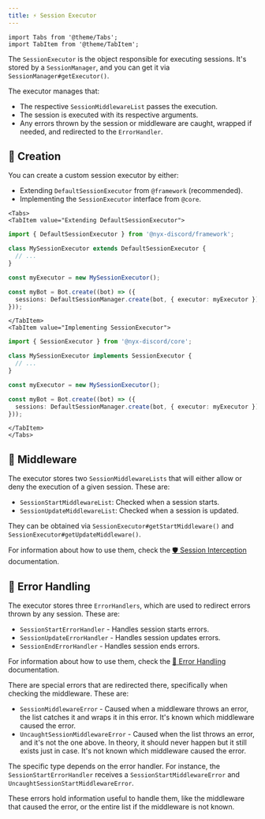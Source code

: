 ```yaml
---
title: ⚡ Session Executor
---
```


```mdx-code-block
import Tabs from '@theme/Tabs';
import TabItem from '@theme/TabItem';
```

The `SessionExecutor` is the object responsible for executing sessions. It's stored by a `SessionManager`, and you can
get it via `SessionManager#getExecutor()`.

The executor manages that:
* The respective `SessionMiddlewareList` passes the execution.
* The session is executed with its respective arguments.
* Any errors thrown by the session or middleware are caught, wrapped if needed, and redirected to the `ErrorHandler`.

## 👷 Creation

You can create a custom session executor by either:

* Extending `DefaultSessionExecutor` from `@framework` (recommended).
* Implementing the `SessionExecutor` interface from `@core`.

```mdx-code-block
<Tabs>
<TabItem value="Extending DefaultSessionExecutor">
```

```ts
import { DefaultSessionExecutor } from '@nyx-discord/framework';

class MySessionExecutor extends DefaultSessionExecutor {
  // ...
}

const myExecutor = new MySessionExecutor();

const myBot = Bot.create((bot) => ({
  sessions: DefaultSessionManager.create(bot, { executor: myExecutor }),
}));
```

```mdx-code-block
</TabItem>
<TabItem value="Implementing SessionExecutor">
```

```ts
import { SessionExecutor } from '@nyx-discord/core';

class MySessionExecutor implements SessionExecutor {
  // ...
}

const myExecutor = new MySessionExecutor();

const myBot = Bot.create((bot) => ({
  sessions: DefaultSessionManager.create(bot, { executor: myExecutor }),
}));
```

```mdx-code-block
</TabItem>
</Tabs>
```

## 🚦 Middleware

The executor stores two `SessionMiddlewareLists` that will either allow or deny the execution of a given session.
These are:

* `SessionStartMiddlewareList`: Checked when a session starts.
* `SessionUpdateMiddlewareList`: Checked when a session is updated.

They can be obtained via `SessionExecutor#getStartMiddleware()` and `SessionExecutor#getUpdateMiddleware()`.

For information about how to use them, check the [️🛡️ Session Interception](./session-interception) documentation.

## 💫 Error Handling

The executor stores three `ErrorHandlers`, which are used to redirect errors thrown by any session. These are:

* `SessionStartErrorHandler` - Handles session starts errors.
* `SessionUpdateErrorHandler` - Handles session updates errors.
* `SessionEndErrorHandler` - Handles session ends errors.

For information about how to use them, check the [💫 Error Handling](../../error/error-handling) documentation.

There are special errors that are redirected there, specifically when checking the middleware. These are:

* `SessionMiddlewareError` - Caused when a middleware throws an error, the list catches it and wraps it in this error. It's known which middleware caused the error.
* `UncaughtSessionMiddlewareError` - Caused when the list throws an error, and it's not the one above. In theory, it should never happen but it still exists just in case. It's not known which middleware caused the error.

The specific type depends on the error handler. For instance, the `SessionStartErrorHandler` receives a
`SessionStartMiddlewareError` and `UncaughtSessionStartMiddlewareError`.

These errors hold information useful to handle them, like the middleware that caused the error, or the entire list if the
middleware is not known.
